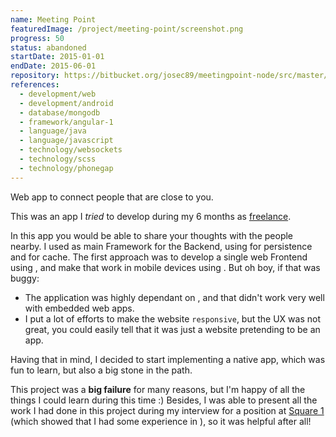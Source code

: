 ```yaml
---
name: Meeting Point
featuredImage: /project/meeting-point/screenshot.png
progress: 50
status: abandoned
startDate: 2015-01-01
endDate: 2015-06-01
repository: https://bitbucket.org/josec89/meetingpoint-node/src/master/
references:
  - development/web
  - development/android
  - database/mongodb
  - framework/angular-1
  - language/java
  - language/javascript
  - technology/websockets
  - technology/scss
  - technology/phonegap
---
```


Web app to connect people that are close to you.

This was an app I _tried_ to develop during my 6 months as [freelance](career/freelance-2015).

In this app you would be able to share your thoughts with the people nearby. I used [](framework/sailsjs) as main Framework for the Backend, using [](database/mongodb) for persistence and [](database/redis) for cache. The first approach was to develop a single web Frontend using [](framework/angular-1), and make that work in mobile devices using [](technology/phonegap). But oh boy, if that was buggy:

- The application was highly dependant on [](technology/websockets), and that didn't work very well with embedded web apps.
- I put a lot of efforts to make the website `responsive`, but the UX was not great, you could easily tell that it was just a website pretending to be an app.

Having that in mind, I decided to start implementing a native [](development/android) app, which was fun to learn, but also a big stone in the path.

This project was a **big failure** for many reasons, but I'm happy of all the things I could learn during this time :) Besides, I was able to present all the work I had done in this project during my interview for a position at [Square 1](career/square1) (which showed that I had some experience in [](development/web)), so it was helpful after all!
